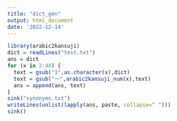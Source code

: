 ```yaml
---
title: "dict_gen"
output: html_document
date: '2022-12-14'
---
```


```r
library(arabic2kansuji)
dict = readLines("test.txt")
ans = dict
for (x in 2:40) {
  text = gsub("1",as.character(x),dict)
  text = gsub("一",arabic2kansuji_num(x),text)
  ans = append(ans, text)
}
sink("synonyms.txt")
writeLines(unlist(lapply(ans, paste, collapse=" ")))
sink()

```
